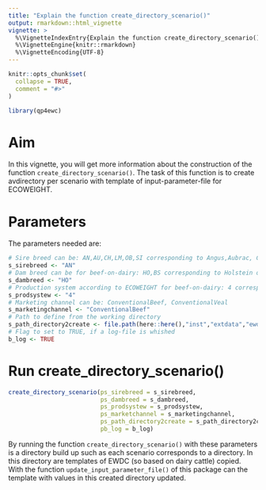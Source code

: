 ```yaml
---
title: "Explain the function create_directory_scenario()"
output: rmarkdown::html_vignette
vignette: >
  %\VignetteIndexEntry{Explain the function create_directory_scenario()}
  %\VignetteEngine{knitr::rmarkdown}
  %\VignetteEncoding{UTF-8}
---
```


```r
knitr::opts_chunk$set(
  collapse = TRUE,
  comment = "#>"
)
```

```r
library(qp4ewc)
```

# Aim

In this vignette, you will get more information about the construction of the function `create_directory_scenario()`. The task of this function is to create avdirectory per scenario with template of input-parameter-file for ECOWEIGHT. 

# Parameters

The parameters needed are:

```r
# Sire breed can be: AN,AU,CH,LM,OB,SI corresponding to Angus,Aubrac, Charolais, Limousin, Original-Braunvieh, Simmental
s_sirebreed <- "AN"
# Dam breed can be for beef-on-dairy: HO,BS corresponding to Holstein or Brown Swiss (+Braunvieh) 
s_dambreed <- "HO"
# Production system according to ECOWEIGHT for beef-on-dairy: 4 corresponding to dairy
s_prodsystew <- "4"
# Marketing channel can be: ConventionalBeef, ConventionalVeal
s_marketingchannel <- "ConventionalBeef"
# Path to define from the working directory
s_path_directory2create <- file.path(here::here(),"inst","extdata","ewdc")
# Flag to set to TRUE, if a log-file is whished
b_log <- TRUE
```

# Run create_directory_scenario()

```r
create_directory_scenario(ps_sirebreed = s_sirebreed,
                          ps_dambreed = s_dambreed,
                          ps_prodsystew = s_prodsystew,
                          ps_marketchannel = s_marketingchannel,
                          ps_path_directory2create = s_path_directory2create,
                          pb_log = b_log)
```

By running the function `create_directory_scenario()` with these parameters is a directory build up such as each scenario corresponds to a directory. In this directory are templates of EWDC (so based on dairy cattle) copied. With the function `update_input_parameter_file()` of this package can the template with values in this created directory updated.
